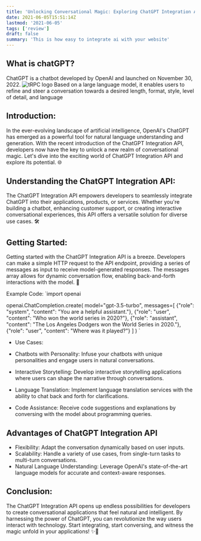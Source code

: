 ```yaml
---
title: 'Unlocking Conversational Magic: Exploring ChatGPT Integration API 🚀'
date: 2021-06-05T15:51:14Z
lastmod: '2021-06-05'
tags: ['review']
draft: false
summary: 'This is how easy to integrate ai with your website'
---
```


## What is chatGPT?

ChatGPT is a chatbot developed by OpenAI and launched on November 30, 2022.
![tRPC logo](https://www.agora.software/wp-content/uploads/2023/05/Chat-GPT.png)
Based on a large language model, it enables users to refine and steer a conversation towards a desired length, format, style, level of detail, and language

## Introduction:

In the ever-evolving landscape of artificial intelligence, OpenAI's ChatGPT has emerged as a powerful tool for natural language understanding and generation.
With the recent introduction of the ChatGPT Integration API, developers now have the key to unlock a new realm of conversational magic. Let's dive into the exciting
world of ChatGPT Integration API and explore its potential. 🌐

## Understanding the ChatGPT Integration API:

The ChatGPT Integration API empowers developers to seamlessly integrate ChatGPT into their applications, products, or services. Whether you're building a chatbot, enhancing
customer support, or creating interactive conversational experiences, this API offers a versatile solution for diverse use cases. 🛠️

## Getting Started:

Getting started with the ChatGPT Integration API is a breeze. Developers can make a simple HTTP request to the API endpoint, providing a series of messages as input to receive
model-generated responses. The messages array allows for dynamic conversation flow, enabling back-and-forth interactions with the model. 💬

Example Code:
`import openai

openai.ChatCompletion.create(
model="gpt-3.5-turbo",
messages=[
{"role": "system", "content": "You are a helpful assistant."},
{"role": "user", "content": "Who won the world series in 2020?"},
{"role": "assistant", "content": "The Los Angeles Dodgers won the World Series in 2020."},
{"role": "user", "content": "Where was it played?"}
]
)
`

- Use Cases:

- Chatbots with Personality: Infuse your chatbots with unique personalities and engage users in natural conversations.
- Interactive Storytelling: Develop interactive storytelling applications where users can shape the narrative through conversations.
- Language Translation: Implement language translation services with the ability to chat back and forth for clarifications.
- Code Assistance: Receive code suggestions and explanations by conversing with the model about programming queries.

## Advantages of ChatGPT Integration API

- Flexibility: Adapt the conversation dynamically based on user inputs.
- Scalability: Handle a variety of use cases, from single-turn tasks to multi-turn conversations.
- Natural Language Understanding: Leverage OpenAI's state-of-the-art language models for accurate and context-aware responses.

## Conclusion:

The ChatGPT Integration API opens up endless possibilities for developers to create conversational applications that feel natural and intelligent. By harnessing the power of ChatGPT, you can revolutionize the way users interact with technology. Start integrating, start conversing, and witness the magic unfold in your applications! ✨🚀
